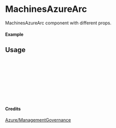 
<Meta of={MachinesAzureArc} title="Azure/ManagementGovernance/MachinesAzureArc" />

# MachinesAzureArc

MachinesAzureArc component with different props.

#### Example

<Canvas of={MachinesAzureArc.Primary} />

## Usage

```ts
import { MachinesAzureArc } from "yadl-ui";

const Example = () => {
  return (
      <MachinesAzureArc />
  );
};

export default Example;
```

#### Credits
[Azure/ManagementGovernance](https://learn.microsoft.com/en-us/azure/architecture/icons/)
